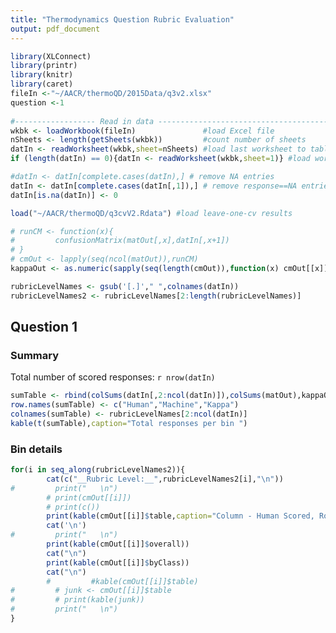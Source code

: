 ```yaml
---
title: "Thermodynamics Question Rubric Evaluation"
output: pdf_document
---
```


```r
library(XLConnect)
library(printr)
library(knitr)
library(caret)
fileIn <-"~/AACR/thermoQD/2015Data/q3v2.xlsx"
question <-1
        
#------------------ Read in data ------------------------------------------------
wkbk <- loadWorkbook(fileIn)               #load Excel file
nSheets <- length(getSheets(wkbk))         #count number of sheets
datIn <- readWorksheet(wkbk,sheet=nSheets) #load last worksheet to table
if (length(datIn) == 0){datIn <- readWorksheet(wkbk,sheet=1)} #load worksheet to table

#datIn <- datIn[complete.cases(datIn),] # remove NA entries
datIn <- datIn[complete.cases(datIn[,1]),] # remove response==NA entries
datIn[is.na(datIn)] <- 0

load("~/AACR/thermoQD/q3cvV2.Rdata") #load leave-one-cv results

# runCM <- function(x){
#         confusionMatrix(matOut[,x],datIn[,x+1])
# }
# cmOut <- lapply(seq(ncol(matOut)),runCM)
kappaOut <- as.numeric(sapply(seq(length(cmOut)),function(x) cmOut[[x]][["overall"]]["Kappa"]))

rubricLevelNames <- gsub('[.]'," ",colnames(datIn))
rubricLevelNames2 <- rubricLevelNames[2:length(rubricLevelNames)]
```
## Question 1

### Summary

Total number of scored responses: `r nrow(datIn)`

```r
sumTable <- rbind(colSums(datIn[,2:ncol(datIn)]),colSums(matOut),kappaOut)
row.names(sumTable) <- c("Human","Machine","Kappa")
colnames(sumTable) <- rubricLevelNames[2:ncol(datIn)]
kable(t(sumTable),caption="Total responses per bin ")
```

### Bin details

```r
for(i in seq_along(rubricLevelNames2)){
        cat(c("__Rubric Level:__",rubricLevelNames2[i],"\n"))
#         print("   \n")
        # print(cmOut[[i]])
        # print(c())
        print(kable(cmOut[[i]]$table,caption="Column - Human Scored, Row - Machine Scored"))
        cat('\n')
#         print("   \n")
        print(kable(cmOut[[i]]$overall))
        cat("\n")
        print(kable(cmOut[[i]]$byClass))
        cat("\n")
        #         #kable(cmOut[[i]]$table)
#         # junk <- cmOut[[i]]$table
#         # print(kable(junk))
#         print("   \n")
}
```
```r

```
